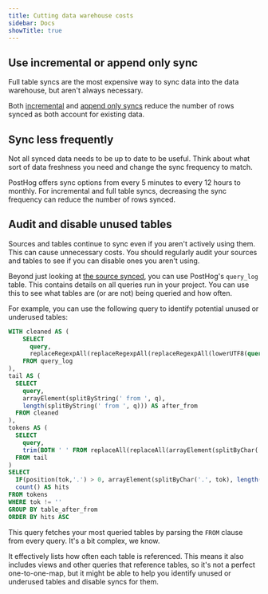 ```yaml
---
title: Cutting data warehouse costs
sidebar: Docs
showTitle: true
---
```


## Use incremental or append only sync

Full table syncs are the most expensive way to sync data into the data warehouse, but aren't always necessary.

Both [incremental](/docs/cdp/sources#incremental) and [append only syncs](/docs/cdp/sources#append-only) reduce the number of rows synced as both account for existing data.

## Sync less frequently

Not all synced data needs to be up to date to be useful. Think about what sort of data freshness you need and change the sync frequency to match.

PostHog offers sync options from every 5 minutes to every 12 hours to monthly. For incremental and full table syncs, decreasing the sync frequency can reduce the number of rows synced.

## Audit and disable unused tables

Sources and tables continue to sync even if you aren't actively using them. This can cause unnecessary costs. You should regularly audit your sources and tables to see if you can disable ones you aren't using.

Beyond just looking at [the source synced](https://app.posthog.com/pipeline/sources), you can use PostHog's `query_log` table. This contains details on all queries run in your project. You can use this to see what tables are (or are not) being queried and how often.

For example, you can use the following query to identify potential unused or underused tables:

```sql
WITH cleaned AS (
    SELECT 
      query,
      replaceRegexpAll(replaceRegexpAll(replaceRegexpAll(lowerUTF8(query), '--[^\\n]*', ' '), '/\\*[^*]*\\*+(?:[^/*][^*]*\\*+)*/', ' '), '\\s+', ' ') AS q
    FROM query_log
),
tail AS (
  SELECT 
    query,
    arrayElement(splitByString(' from ', q),
    length(splitByString(' from ', q))) AS after_from
  FROM cleaned
),
tokens AS (
  SELECT 
    query,
    trim(BOTH ' ' FROM replaceAll(replaceAll(arrayElement(splitByChar(',', arrayElement(splitByChar('(', arrayElement(splitByChar(' ', after_from), 1)), 1)), 1), '`',''), '"','')) AS tok
  FROM tail
)
SELECT 
  IF(position(tok,'.') > 0, arrayElement(splitByChar('.', tok), length(splitByChar('.', tok))), tok) AS table_after_from,
  count() AS hits
FROM tokens
WHERE tok != ''
GROUP BY table_after_from
ORDER BY hits ASC
```

This query fetches your most queried tables by parsing the `FROM` clause from every query. It's a bit complex, we know.

It effectively lists how often each table is referenced. This means it also includes views and other queries that reference tables, so it's not a perfect one-to-one-map, but it might be able to help you identify unused or underused tables and disable syncs for them.